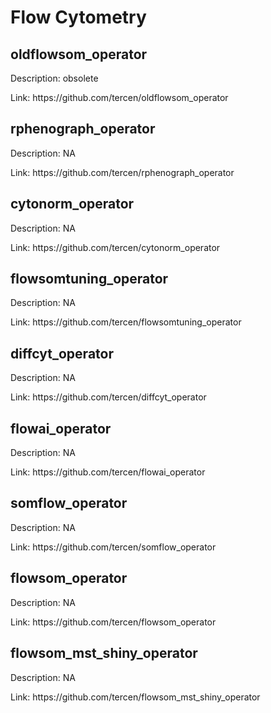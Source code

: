 # Flow Cytometry 
 
## oldflowsom_operator  {-}

Description: obsolete 

Link: https://github.com/tercen/oldflowsom_operator 
 
## rphenograph_operator  {-}

Description: NA 

Link: https://github.com/tercen/rphenograph_operator 
 
## cytonorm_operator  {-}

Description: NA 

Link: https://github.com/tercen/cytonorm_operator 
 
## flowsomtuning_operator  {-}

Description: NA 

Link: https://github.com/tercen/flowsomtuning_operator 
 
## diffcyt_operator  {-}

Description: NA 

Link: https://github.com/tercen/diffcyt_operator 
 
## flowai_operator  {-}

Description: NA 

Link: https://github.com/tercen/flowai_operator 
 
## somflow_operator  {-}

Description: NA 

Link: https://github.com/tercen/somflow_operator 
 
## flowsom_operator  {-}

Description: NA 

Link: https://github.com/tercen/flowsom_operator 
 
## flowsom_mst_shiny_operator  {-}

Description: NA 

Link: https://github.com/tercen/flowsom_mst_shiny_operator 
